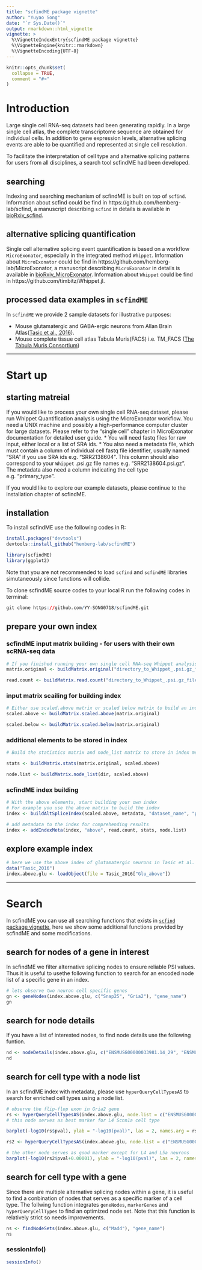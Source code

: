 ```yaml
---
title: "scfindME package vignette"
author: "Yuyao Song"
date: "`r Sys.Date()`"
output: rmarkdown::html_vignette
vignette: >
  %\VignetteIndexEntry{scfindME package vignette}
  %\VignetteEngine{knitr::rmarkdown}
  %\VignetteEncoding{UTF-8}
---
```


```r
knitr::opts_chunk$set(
  collapse = TRUE,
  comment = "#>"
)
```

# Introduction
Large single cell RNA-seq datasets had been generating rapidly. In a large single cell atlas, the complete transcriptome sequence are obtained for individual cells. In addition to gene expression levels, alternative splicing events are able to be quantified and represented at single cell resolution.

To facilitate the interpretation of cell type and alternative splicing patterns for users from all disciplines, a search tool scfindME had been developed. 

## searching
Indexing and searching mechanism of scfindME is built on top of `scfind`. Information about scfind could be find in https://github.com/hemberg-lab/scfind, a manuscript describing `scfind` in details is available in [bioRxiv_scfind](https://doi.org/10.1101/788596).

## alternative splicing quantification
Single cell alternative splicing event quantification is based on a workflow `MicroExonator`, especially in the integrated method `Whippet`. Information about `MicroExonator` could be find in https://github.com/hemberg-lab/MicroExonator, a manuscript describing `MicroExonator` in details is available in [bioRxiv_MicroExonator](https://doi.org/10.1101/2020.02.12.945683). Information about `Whippet` could be find in https://github.com/timbitz/Whippet.jl.

## processed data examples in `scfindME`
In `scfindME` we provide 2 sample datasets for illustrative purposes:

* Mouse glutamatergic and GABA-ergic neurons from Allan Brain Atlas([Tasic et al., 2016](https://www.nature.com/articles/nn.4216)).
* Mouse complete tissue cell atlas Tabula Muris(FACS) i.e. TM_FACS ([The Tabula Muris Consortium](https://doi.org/10.1038/s41586-018-0590-4)) 

----------

# Start up

## starting matreial

If you would like to process your own single cell RNA-seq dataset, please run Whippet Quantification analysis using the MicroExonator workflow. You need a UNIX machine and possibly a high-performance computer cluster for large datasets. Please refer to the "single cell" chapter in MicroExonator documentation for detailed user guide.
    * You will need fastq files for raw input, either local or a list of SRA ids.
    * You also need a metadata file, which must contain a column of individual cell fastq file identifier, usually named "SRA" if you use SRA ids e.g. "SRR2138604". This column should also correspond to your `Whippet` .psi.gz file names e.g. "SRR2138604.psi.gz". The metadata also need a column indicating the cell type e.g. "primary_type".

If you would like to explore our example datasets, please continue to the installation chapter of scfindME.

## installation
To install scfindME use the following codes in R:
```r
install.packages("devtools")
devtools::install_github("hemberg-lab/scfindME")
```

```r
library(scfindME)
library(ggplot2)
```
Note that you are not recommended to load `scfind` and `scfindME` libraries simutaneously since functions will collide.

To clone scfindME source codes to your local R run the following codes in terminal:
```r
git clone https://github.com/YY-SONG0718/scfindME.git
```

## prepare your own index
### scfindME input matrix building - for users with their own scRNA-seq data
```r
# If you finished running your own single cell RNA-seq Whippet analysis, build original matrix and read count matrix as follows:
matrix.original <- buildMatrix.original("directory_to_Whippet_.psi.gz_files", metadata, column_label = "SRA")

read.count <- buildMatrix.read.count("directory_to_Whippet_.psi.gz_files", metadata, column_label = "SRA")
```


### input matrix scailing for building index

```r
# Either use scaled.above matrix or scaled below matrix to build an index
scaled.above <- buildMatrix.scaled.above(matrix.original)

scaled.below <- buildMatrix.scaled.below(matrix.original)

```


### additional elements to be stored in index
```r
# Build the statistics matrix and node_list matrix to store in index metadata

stats <- buildMatrix.stats(matrix.original, scaled.above)

node.list <- buildMatrix.node_list(dir, scaled.above)

```

### scfindME index building

```r
# With the above elements, start building your own index
# For example you use the above matrix to build the index
index <- buildAltSpliceIndex(scaled.above, metadata, "dataset_name", "primary_type", qb = 2)

# add metadata to the index for comprehending results
index <- addIndexMeta(index, "above", read.count, stats, node.list)

```

## explore example index
```r
# here we use the above index of glutamatergic neurons in Tasic et al. 2016 as example
data("Tasic_2016")
index.above.glu <- loadObject(file = Tasic_2016["Glu_above"])
```

------------

# Search 
In scfindME you can use all searching functions that exists in [`scfind` package vignette](http://www.bioconductor.org/packages/release/bioc/vignettes/scfind/inst/doc/scfind.html), here we show some additional functions provided by scfindME and some modifications.

## search for nodes of a gene in interest
In scfindME we filter alternative splicing nodes to ensure reliable PSI values. Thus it is useful to usethe following function to search for an encoded node list of a specific gene in an index.
```r
# lets observe two neuron cell specific genes
gn <- geneNodes(index.above.glu, c("Snap25", "Gria2"), "gene_name")
gn
```


## search for node details
If you have a list of interested nodes, to find node details use the following funtion.
```r
nd <- nodeDetails(index.above.glu, c("ENSMUSG00000033981.14_29", "ENSMUSG00000027273.13_14"))
nd
```

## search for cell type with a node list
In an scfindME index with metadata, please use `hyperQueryCellTypesAS` to search for enriched cell types using a node list.
```r
# observe the flip-flop exon in Gria2 gene
rs <- hyperQueryCellTypesAS(index.above.glu, node.list = c("ENSMUSG00000033981.14_28"))
# this node serves as best marker for L4 Scnn1a cell type

barplot(-log10(rs$pval), ylab = "-log10(pval)", las = 2, names.arg = rs$cell_type)

rs2 <- hyperQueryCellTypesAS(index.above.glu, node.list = c("ENSMUSG00000033981.14_29"))

# the other node serves as good marker except for L4 and L5a neurons
barplot(-log10(rs2$pval+0.00001), ylab = "-log10(pval)", las = 2, names.arg = rs2$cell_type)

```

## search for cell type with a gene
Since there are multiple alternative splicing nodes within a gene, it is useful to find a conbination of nodes that serves as a specific marker of a cell type. The follwing function integrates `geneNodes`, `markerGenes` and `hyperQueryCellTypes` to find an optimized node set. Note that this function is relatively strict so needs improvements.
```r
ns <- findNodeSets(index.above.glu, c("Madd"), "gene_name")
ns
```


### sessionInfo()
```r
sessionInfo()
```


